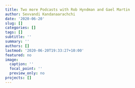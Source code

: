 ```yaml
---
title: Two more Podcasts with Rob Hyndman and Gael Martin
author: Sevvandi Kandanaarachchi
date: '2020-06-20'
slug: []
categories: []
tags: []
subtitle: ''
summary: ''
authors: []
lastmod: '2020-06-20T19:33:27+10:00'
featured: no
image:
  caption: ''
  focal_point: ''
  preview_only: no
projects: []
---
```

